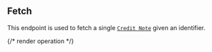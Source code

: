 ## Fetch

This endpoint is used to fetch a single [`Credit Note`](../guides/invoicing/credit-notes) given an identifier.

{/* render operation */}
